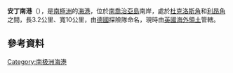'''安丁南港'''（{{lang-de|Undine South Harbor}}），是[[南極洲|南極洲]]的[[海港|海港]]，位於[[南喬治亞島|南喬治亞島]]南岸，處於[[杜克洛斯角|杜克洛斯角]]和[[利昂角|利昂角]]之間，長3.2公里、寬10公里，由[[德國|德國]]探險隊命名，現時由[[英國海外領土|英國海外領土]]管轄。

{{coord|54|31|S|36|33|W|display=title}}

==參考資料==
{{usgs-gazetteer}}

{{Antarctica-geo-stub}}
[[Category:南极洲海港|Category:南极洲海港]]